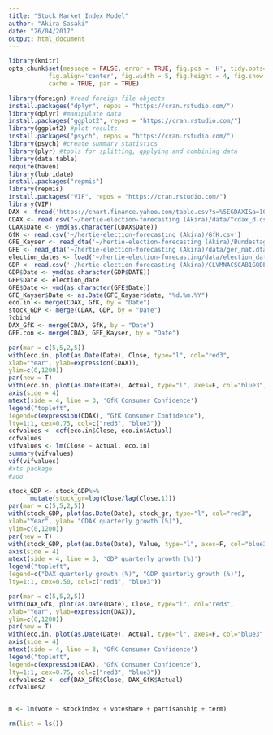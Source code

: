 ```yaml
---
title: "Stock Market Index Model"
author: "Akira Sasaki"
date: "26/04/2017"
output: html_document
---
```


```r
library(knitr)
opts_chunk$set(message = FALSE, error = TRUE, fig.pos = 'H', tidy.opts=list(width.cutoff=65), tidy=TRUE, fig.path='figs/', cache.path='cache/graphics-', 
           fig.align='center', fig.width = 5, fig.height = 4, fig.show = 'hold',
           cache = TRUE, par = TRUE)
```

```r
library(foreign) #read foreign file objects
install.packages("dplyr", repos = "https://cran.rstudio.com/")
library(dplyr) #manipulate data
install.packages("ggplot2", repos = "https://cran.rstudio.com/")
library(ggplot2) #plot results
install.packages("psych", repos = "https://cran.rstudio.com/")
library(psych) #create summary statistics
library(plyr) #tools for splitting, qpplying and combining data
library(data.table)
require(haven)
library(lubridate)
install.packages("repmis")
library(repmis)
install.packages("VIF", repos = "https://cran.rstudio.com/")
library(VIF)
DAX <- fread('https://chart.finance.yahoo.com/table.csv?s=%5EGDAXI&a=10&b=26&c=1990&d=3&e=27&f=2017&g=d&ignore=.csv')
CDAX <- read.csv("~/hertie-election-forecasting (Akira)/data/^cdax_d.csv")
CDAX$Date <- ymd(as.character(CDAX$Date))
GfK <- read.csv('~/hertie-election-forecasting (Akira)/GfK.csv')
GFE_Kayser <- read_dta('~/hertie-election-forecasting (Akira)/BundestagForecastReplicationData.dta')
GFE <- read_dta('~/hertie-election-forecasting (Akira)/data/ger_nat.dta')
election_dates <- load('~/hertie-election-forecasting/data/election_dates.RData') #not working
GDP <- read.csv('~/hertie-election-forecasting (Akira)/CLVMNACSCAB1GQDE.csv')
GDP$Date <- ymd(as.character(GDP$DATE))
GFE$Date <- election_date
GFE$Date <- ymd(as.character(GFE$Date))
GFE_Kayser$Date <- as.Date(GFE_Kayser$date, "%d.%m.%Y")
eco.in <- merge(CDAX, GfK, by = "Date")
stock_GDP <- merge(CDAX, GDP, by = "Date")
?cbind
DAX_GfK <- merge(CDAX, GfK, by = "Date")
GFE.con <- merge(CDAX, GFE_Kayser, by = "Date")

```

```r
par(mar = c(5,5,2,5))
with(eco.in, plot(as.Date(Date), Close, type="l", col="red3",
xlab="Year", ylab=expression(CDAX)),
ylim=c(0,1200))
par(new = T)
with(eco.in, plot(as.Date(Date), Actual, type="l", axes=F, col="blue3", xlab="Year", ylab=NA, cex=1.2))
axis(side = 4)
mtext(side = 4, line = 3, 'GfK Consumer Confidence')
legend("topleft",
legend=c(expression(CDAX), "GfK Consumer Confidence"),
lty=1:1, cex=0.75, col=c("red3", "blue3"))
ccfvalues <- ccf(eco.in$Close, eco.in$Actual)
ccfvalues
vifvalues <- lm(Close ~ Actual, eco.in)
summary(vifvalues)
vif(vifvalues)
#xts package
#zoo
```

```r
stock_GDP <- stock_GDP%>%
      mutate(stock_gr=log(Close/lag(Close,1)))
par(mar = c(5,5,2,5))
with(stock_GDP, plot(as.Date(Date), stock_gr, type="l", col="red3",
xlab="Year", ylab= "CDAX quarterly growth (%)"),
ylim=c(0,1200))
par(new = T)
with(stock_GDP, plot(as.Date(Date), Value, type="l", axes=F, col="blue3", xlab="Year", ylab=NA, cex=1.2))
axis(side = 4)
mtext(side = 4, line = 3, 'GDP quarterly growth (%)')
legend("topleft",
legend=c("DAX quarterly growth (%)", "GDP quarterly growth (%)"),
lty=1:1, cex=0.50, col=c("red3", "blue3"))
```

```r
par(mar = c(5,5,2,5))
with(DAX_GfK, plot(as.Date(Date), Close, type="l", col="red3",
xlab="Year", ylab=expression(DAX)),
ylim=c(0,1200))
par(new = T)
with(eco.in, plot(as.Date(Date), Actual, type="l", axes=F, col="blue3", xlab="Year", ylab=NA, cex=1.2))
axis(side = 4)
mtext(side = 4, line = 3, 'GfK Consumer Confidence')
legend("topleft",
legend=c(expression(DAX), "GfK Consumer Confidence"),
lty=1:1, cex=0.75, col=c("red3", "blue3"))
ccfvalues2 <- ccf(DAX_GfK$Close, DAX_GfK$Actual)
ccfvalues2
```

```r

```

```r
m <- lm(vote ~ stockindex + voteshare + partisanship + term)
```


```r
rm(list = ls())
```

